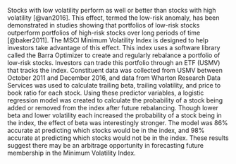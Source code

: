 Stocks with low volatility perform as well or better than stocks with high volatility [@van2016]. This effect, termed the low-risk anomaly, has been demonstrated in studies showing that portfolios of low-risk stocks outperform portfolios of high-risk stocks over long periods of time [@baker2011]. The MSCI Minimum Volatility Index is designed to help investors take advantage of this effect. This index uses a software library called the Barra Optimizer to create and regularly rebalance a portfolio of low-risk stocks. Investors can trade this portfolio through an ETF (USMV) that tracks the index. Constituent data was collected from USMV between October 2011 and December 2016, and data from Wharton Research Data Services was used to calculate trailing beta, trailing volatility, and price to book ratio for each stock. Using these predictor variables, a logistic regression model was created to calculate the probability of a stock being added or removed from the index after future rebalancing. Though lower beta and lower volatility each increased the probability of a stock being in the index, the effect of beta was interestingly stronger. The model was 86% accurate at predicting which stocks would be in the index, and 98% accurate at predicting which stocks would not be in the index. These results suggest there may be an arbitrage opportunity in forecasting future membership in the Minimum Volatility Index.

